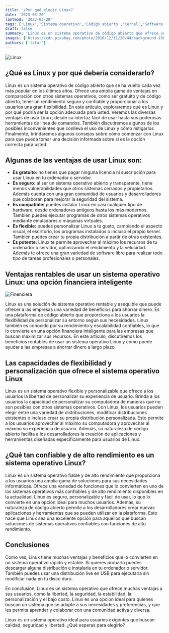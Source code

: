 ```yaml
---
title: '¿Por qué elegir Linux?'
date: '2023-03-20'
lastmod: '2023-03-28'
tags: ['Linux','Sistema operativo','Código abierto','Kernel','Software libre']
draft: false
summary: 'Linux es un sistema operativo de código abierto que ofrece una amplia gama de ventajas en comparación con otros sistemas operativos, como ser gratuito y de código abierto, tener un rendimiento seguro y confiable y proporcionar a los usuarios una gran flexibilidad.'
images: ['https://cdn.pixabay.com/photo/2016/12/11/20/44/background-1900329_1280.jpg']
authors: ['tafur']
---
```

![Linux](https://cdn.pixabay.com/photo/2016/12/11/20/44/background-1900329_1280.jpg)
## ¿Qué es Linux y por qué debería considerarlo?

Linux es un sistema operativo de código abierto que se ha vuelto cada vez más popular en los últimos años. Ofrece una amplia gama de ventajas en 
comparación con otros sistemas operativos, como ser gratuito y de código abierto, tener un rendimiento seguro y confiable y proporcionar a los 
usuarios una gran flexibilidad. En este artículo, exploraremos qué es Linux y por qué podría ser la opción adecuada para usted. Veremos las diversas 
ventajas de usar Linux, desde su interfaz fácil de usar hasta sus poderosas herramientas de línea de comandos. También discutiremos algunos de los 
posibles inconvenientes que conlleva el uso de Linux y cómo mitigarlos. Finalmente, brindaremos algunos consejos sobre cómo comenzar con Linux para 
que pueda tomar una decisión informada sobre si es la opción correcta para usted.

## Algunas de las ventajas de usar Linux son:


- **Es gratuito:** no tienes que pagar ninguna licencia ni suscripción para usar Linux en tu ordenador o servidor.
- **Es seguro:** al ser un sistema operativo abierto y transparente, tiene menos vulnerabilidades que otros sistemas cerrados y propietarios. Además cuenta con una gran comunidad de usuarios y desarrolladores que colaboran para mejorar la seguridad del sistema.
- **Es compatible:** puedes instalar Linux en casi cualquier tipo de hardware, desde ordenadores antiguos hasta los más modernos. También puedes ejecutar programas de otros sistemas operativos mediante emuladores o máquinas virtuales.
- **Es flexible:** puedes personalizar Linux a tu gusto, cambiando el aspecto visual, el escritorio, los programas instalados o incluso el propio kernel. También puedes crear tu propia distribución a partir de otras existentes.
- **Es potente:** Linux te permite aprovechar al máximo los recursos de tu ordenador o servidor, optimizando el rendimiento y la velocidad. Además te ofrece una gran variedad de software libre para realizar todo tipo de tareas profesionales o personales.



## Ventajas rentables de usar un sistema operativo Linux: una opción financiera inteligente

![Finenciera](https://cdn.pixabay.com/photo/2017/10/25/19/46/piggy-bank-2889046_1280.jpg)

Linux es una solución de sistema operativo rentable y asequible que puede ofrecer a las empresas una variedad de beneficios para ahorrar dinero. 
Es una plataforma de código abierto que proporciona a los usuarios la flexibilidad de personalizar su entorno según sus necesidades. Linux también 
es conocido por su rendimiento y escalabilidad confiables, lo que lo convierte en una opción financiera inteligente para las empresas que buscan 
maximizar sus recursos. En este artículo, discutiremos los beneficios rentables de usar un sistema operativo Linux y cómo puede ayudar a las 
empresas a ahorrar dinero a largo plazo.

## Las capacidades de flexibilidad y personalización que ofrece el sistema operativo Linux

Linux es un sistema operativo flexible y personalizable que ofrece a los usuarios la libertad de personalizar su experiencia de usuario. 
Brinda a los usuarios la capacidad de personalizar su computadora de maneras que no son posibles con otros sistemas operativos. Con Linux, 
los usuarios pueden elegir entre una variedad de distribuciones, modificar distribuciones existentes o incluso crear su propia distribución 
personalizada. Esto permite a los usuarios aprovechar al máximo su computadora y aprovechar al máximo su experiencia de usuario. Además, su 
naturaleza de código abierto facilita a los desarrolladores la creación de aplicaciones y herramientas diseñadas específicamente para usuarios 
de Linux.

## ¿Qué tan confiable y de alto rendimiento es un sistema operativo Linux?

Linux es un sistema operativo fiable y de alto rendimiento que proporciona a los usuarios una amplia gama de soluciones para sus necesidades informáticas. 
Ofrece una variedad de funciones que lo convierten en uno de los sistemas operativos más confiables y de alto rendimiento disponibles en la actualidad. 
Linux es seguro, personalizable y fácil de usar, lo que lo convierte en una opción ideal para muchos usuarios. Además, su naturaleza de código abierto permite 
a los desarrolladores crear nuevas aplicaciones y herramientas que se pueden utilizar en la plataforma. Esto hace que Linux sea una excelente opción para aquellos 
que buscan soluciones de sistemas operativos confiables con funciones de alto rendimiento.

## Conclusiones

Como ves, Linux tiene muchas ventajas y beneficios que lo convierten en un sistema operativo rápido y estable. Si quieres probarlo puedes descargar alguna distribución e 
instalarla en tu ordenador o servidor. También puedes usar una distribución live en USB para ejecutarla sin modificar nada en tu disco duro.

En conclusión, Linux es un sistema operativo que ofrece muchas ventajas a sus usuarios, como la libertad, la seguridad, la estabilidad, la personalización y el bajo costo. 
Linux es una opción ideal para quienes buscan un sistema que se adapte a sus necesidades y preferencias, y que les permita aprender y colaborar con una comunidad activa y diversa.

Linux es un sistema operativo ideal para usuarios exigentes que buscan calidad, seguridad y libertad. ¿Qué esperas para elegirlo?